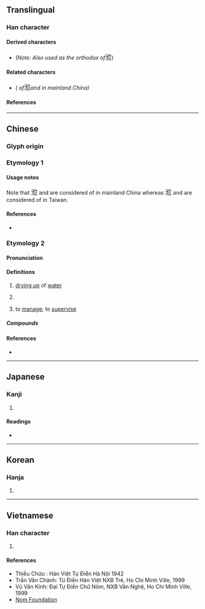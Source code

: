 {{also|蒞|莅}}
{{character info}}
==Translingual==

===Han character===
{{Han char|rn=85|rad=水|as=07|sn=10|four=30118|canj=EOYT|ids=⿰氵位}}

====Derived characters====
* {{l|mul|[[蒞]]}} ''(Note: Also used as the orthodox {{w|Traditional Chinese|traditional form}} of ''<big>涖</big>) <!-- Note: Different standards used in Taiwan and mainland China -->

====Related characters====
* {{l|mul|[[莅]]}} ''({{w|Simplified Chinese|Simplified form}} of ''<big>涖</big>'' and {{l|mul|蒞}} in mainland China)''

====References====
{{Han ref|kx=0627.050|dkj=17544|dj=1029.090|hdz=31628.050|uh=6D96}}

----

==Chinese==

===Glyph origin===
{{Han etym}}

===Etymology 1===
{{zh-see|蒞|vt}}

====Usage notes====
Note that <big>涖</big> and {{l|zh|蒞}} are considered {{w|Variant Chinese characters|variant forms}} of {{l|zh|莅}} in mainland China<!-- Refer 1955 《第一批異體字整理表》 and 2013 《通用規范漢字表》 at https://zh.wikisource.org/wiki/ --> whereas <big>涖</big> and {{l|zh|莅}} are considered {{w|Variant Chinese characters|variant forms}} of {{l|zh|蒞}} in Taiwan.

====References====
* {{R:twedu|A03538-001}} <!-- Note: not the same as the one below -->

===Etymology 2===
{{zh-forms}}

====Pronunciation====
{{zh-pron
|m=lì
|c=lei6
|mc=y
|oc=y
|cat=n,v
}}

====Definitions====
{{zh-hanzi}}

# {{zh-hg}} [[dry up|drying up]] of [[water]] <!-- [1] 《廣雅·釋詁》 涖，盡也。 [2] 清·王念孫·疏證： 「《廣韻·霽韻》：『涖，汔也。』汔即涸也。」 -->
# {{zh-used in|涖涖|[[sound]] of [[water]] being [[drained]]}} <!-- [1] 《玉篇·水部》 涖，涖涖，泄水声。 [2] 《集韻·霽韻》 涖，泄水声。 [3] 《廣韻·去聲·至韻》涖，涖涖，水聲。 -->
# {{lb|zh|archaic}} to [[manage]]; to [[supervise]] <!-- See also 《漢語大字典》 and 《漢語大詞典》 -->
#: {{zh-x|臣 愚 以為 在 内 之 官 涖{lì}事 者 也， 在 外 之 官 涖{lì}民 者 也。 涖{lì}事 者 固 助 其 君 以 治民。|ref=Addendum to Dàxuéyǎnyì 《{{w2|zh|大學衍義補}}·[[:s:zh:大學衍義補 (四庫全書本)|卷十八]]·[[:s:zh:大學衍義補 (四庫全書本)/卷018|固邦本·擇民之長]]》}}

=====Compounds=====
{{zh-der|涖涖|涖事|涖卜|涖刑}} <!-- Note: Not a variant form of 蒞. Compounds such as 蒞事|蒞卜|蒞刑 do not exist -->

====References====
* {{R:twedu|N00102}} <!-- Note: not the same as the one above -->

----

==Japanese==

===Kanji===
{{ja-kanji|grade=|rs=水07}}

# {{rfdef|ja|sort=水07}}

====Readings====
* {{ja-readings|on=[[れい]] (rei), [[らい]] (rai), [[り]] (ri)|kun=[[のぞむ]] (nozomu)}}

----

==Korean==

===Hanja===
{{ko-hanja|hangeul=[[리]]>[[이]]|eumhun=|rv=ri>i|mr=ri>i|y=li>i}}

# {{rfdef|ko|sort=水07}}

----

==Vietnamese==

===Han character===
{{vi-hantu|[[rị]], [[lị]]|rs=水07}}

# {{rfdef|vi|sort=水07}}

====References====
* Thiều Chửu : Hán Việt Tự Điển Hà Nội 1942
* Trần Văn Chánh: Từ Điển Hán Việt NXB Trẻ, Ho Chi Minh Ville, 1999
* Vũ Văn Kính: Đại Tự Điển Chữ Nôm, NXB Văn Nghệ, Ho Chi Minh Ville, 1999
* [http://nomfoundation.org/common/nom_details.php?codepoint=6D96 Nom Foundation]